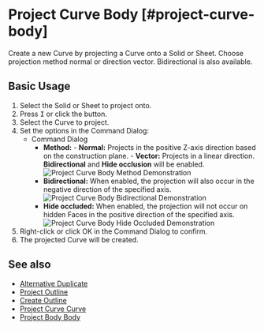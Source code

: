 
# Project Curve Body [#project-curve-body]

<Reference shortcut="I" command="Project Curve Body" button="In Suggested Commands Menu"  buttonIcon='button-project'/>

Create a new Curve by projecting a Curve onto a Solid or Sheet. Choose projection method normal or direction vector. Bidirectional is also available.

## Basic Usage

1. Select the Solid or Sheet to project onto.
2. Press <kbd>I</kbd> or click the button.
3. Select the  Curve to project.
4. Set the options in the Command Dialog:
   - <Kst>Command Dialog</Kst>
      - **Method:**
            - **Normal:** Projects in the positive Z-axis direction based on the construction plane.
            - **Vector:** Projects in a linear direction. **Bidirectional** and **Hide occlusion** will be enabled.
            ![Project Curve Body Method Demonstration](/img/project-curve-body-method.png)
      - **Bidirectional:** When enabled, the projection will also occur in the negative direction of the specified axis.
      ![Project Curve Body Bidirectional Demonstration](/img/project-curve-body-bidirectional.png)
      - **Hide occluded:** When enabled, the projection will not occur on hidden Faces in the positive direction of the specified axis.
      ![Project Curve Body Hide Occluded Demonstration](/img/project-curve-body-hide-occluded.png)
5. Right-click or click OK in the Command Dialog to confirm.
6. The projected Curve will be created.

## See also
- [Alternative Duplicate](alternative-duplicate)
- [Project Outline](project-outline)
- [Create Outline](create-outline)
- [Project Curve Curve](project-curve-curve)
- [Project Body Body](project-body-body)
